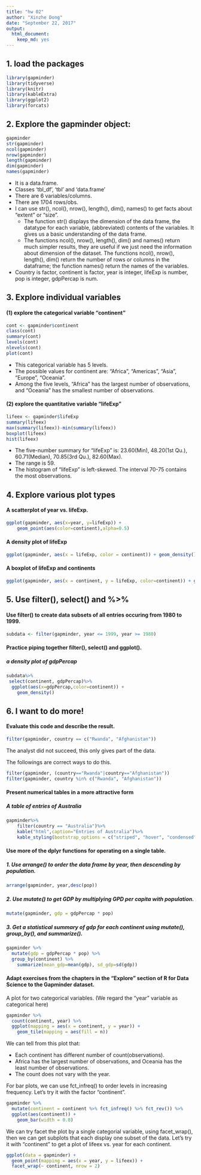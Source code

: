 ```yaml
---
title: "hw 02"
author: "Xinzhe Dong"
date: "September 22, 2017"
output: 
  html_document: 
    keep_md: yes
---
```

## 1. load the packages
```r
library(gapminder)
library(tidyverse)
library(knitr)
library(kableExtra)
library(ggplot2)
library(forcats)
```


## 2. Explore the gapminder object:
```r
gapminder
str(gapminder)
ncol(gapminder)
nrow(gapminder)
length(gapminder)
dim(gapminder)
names(gapminder)
```

* It is a data.frame.
* Classes ‘tbl_df’, ‘tbl’ and 'data.frame'
* There are 6 variables/columns.
* There are 1704 rows/obs.
* I can use str(), ncol(), nrow(), length(), dim(), names() to get facts about “extent” or “size”. 
    + The function str() displays the dimension of the data frame, the datatype for each    variable, (abbreviated) contents of the variables. It gives us a basic understanding of the data frame.
    + The functions ncol(), nrow(), length(), dim() and names() return much simpler results, they are useful if we just need the information about dimension of the dataset. The functions ncol(), nrow(), length(), dim() return the number of rows or columns in the dataframe; the function names() return the names of the variables. 
* Country is factor, continent is factor, year is integer, lifeExp is number, pop is integer, gdpPercap is num.


## 3. Explore individual variables
#### (1) explore the categorical variable "continent"
```r
cont <- gapminder$continent
class(cont)
summary(cont)
levels(cont)
nlevels(cont)
plot(cont)
```
* This categorical variable has 5 levels.
* The possible values for continent are: "Africa", "Americas", "Asia", "Europe", "Oceania".
* Among the five levels, "Africa" has the largest number of observations, and "Oceania" has the smallest number of observations.

#### (2) explore the quantitative variable "lifeExp"
```r
lifeex <- gapminder$lifeExp
summary(lifeex)
max(summary(lifeex))-min(summary(lifeex))
boxplot(lifeex)
hist(lifeex)
```
* The five-number summary for "lifeExp" is: 23.60(Min), 48.20(1st Qu.), 60.71(Median),    70.85(3rd Qu.), 82.60(Max).
* The range is 59.
* The histogram of "lifeExp" is left-skewed. The interval 70-75 contains the most observations.

## 4. Explore various plot types
#### A scatterplot of year vs. lifeExp.
```r
ggplot(gapminder, aes(x=year, y=lifeExp)) +
    geom_point(aes(color=continent),alpha=0.5)
```

#### A density plot of lifeExp
```r
ggplot(gapminder, aes(x = lifeExp, color = continent)) + geom_density()
```

#### A boxplot of lifeExp and continents
```r
ggplot(gapminder, aes(x = continent, y = lifeExp, color=continent)) + geom_boxplot()
```


## 5. Use filter(), select() and %>%

#### Use filter() to create data subsets of all entries occuring from 1980 to 1999.
```r
subdata <- filter(gapminder, year <= 1999, year >= 1980)
```

#### Practice piping together filter(), select() and ggplot().
##### a density plot of gdpPercap
```r
subdata%>%
 select(continent, gdpPercap)%>%
  ggplot(aes(x=gdpPercap,color=continent)) +
    geom_density()

```


## 6. I want to do more!
#### Evaluate this code and describe the result.
```r
filter(gapminder, country == c("Rwanda", "Afghanistan"))
```
The analyst did not succeed, this only gives part of the data.

The followings are correct ways to do this.
```r
filter(gapminder, (country=="Rwanda"|country=="Afghanistan"))
filter(gapminder, country %in% c("Rwanda", "Afghanistan"))
```

#### Present numerical tables in a more attractive form
##### A table of entries of Australia
```r
gapminder%>%
    filter(country == "Australia")%>%
    kable("html",caption="Entries of Australia")%>%
    kable_styling(bootstrap_options = c("striped", "hover", "condensed", "responsive"))

```

#### Use more of the dplyr functions for operating on a single table.
##### 1. Use arrange() to order the data frame by year, then descending by population.
```r
arrange(gapminder, year,desc(pop))
```

##### 2. Use mutate() to get GDP by multiplying GPD per capita with population.
```r
mutate(gapminder, gdp = gdpPercap * pop)
```

##### 3. Get a statistical summary of gdp for each continent using mutate(), group_by(), and summarize(). 
```r
gapminder %>% 
  mutate(gdp = gdpPercap * pop) %>%
  group_by(continent) %>% 
    summarize(mean_gdp=mean(gdp), sd_gdp=sd(gdp))
```

#### Adapt exercises from the chapters in the “Explore” section of R for Data Science to the Gapminder dataset.
A plot for two categorical variables. (We regard the "year" variable as categorical here)
```r
gapminder %>% 
  count(continent, year) %>%  
  ggplot(mapping = aes(x = continent, y = year)) +
    geom_tile(mapping = aes(fill = n))
```

We can tell from this plot that:

* Each continent has different number of count(observations). 
* Africa has the largest number of observations, and Oceania has the least number of observations. 
* The count does not vary with the year. 


For bar plots, we can use fct_infreq() to order levels in increasing frequency. Let's try it with the factor "continent".
```r
gapminder %>%
  mutate(continent = continent %>% fct_infreq() %>% fct_rev()) %>%
  ggplot(aes(continent)) +
    geom_bar(width = 0.8)
```


We can try facet the plot by a single categorial variable, using facet_wrap(), then we can get subplots that each display one subset of the data. Let's try it with "continent" to get a plot of lifeex vs. year for each continent.
```r
ggplot(data = gapminder) + 
  geom_point(mapping = aes(x = year, y = lifeex)) + 
  facet_wrap(~ continent, nrow = 2)
```


